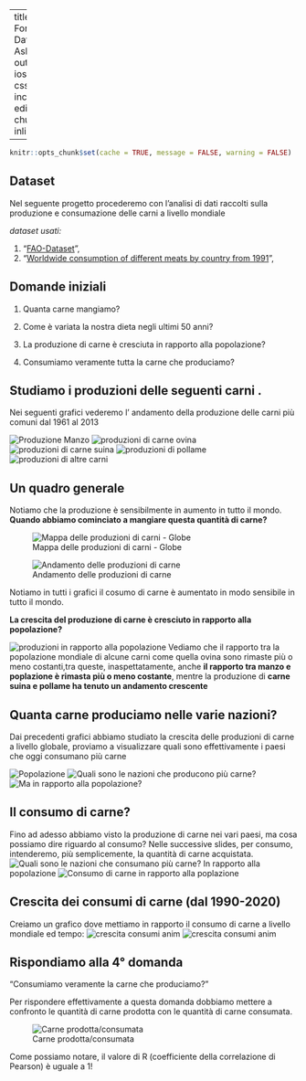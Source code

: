 
---
title: "Progetto Fondamenti Scienza Dati"
author: "di Ashean Abeysinghe"
output: 
  ioslides_presentation:
    css: style.css
    incremental: yes
editor_options: 
  chunk_output_type: inline

---

```r
knitr::opts_chunk$set(cache = TRUE, message = FALSE, warning = FALSE)
```


## Dataset 
Nel seguente progetto procederemo con l'analisi di dati raccolti sulla produzione e consumazione delle carni a livello mondiale

*dataset usati:*

1. "[FAO-Dataset](https://www.kaggle.com/dorbicycle/world-foodfeed-production)", 
2. "[Worldwide consumption of different meats by country from 1991](https://www.kaggle.com/vagifa/meatconsumption)",

## Domande iniziali

  1. Quanta carne mangiamo?
  
  2. Come è variata la nostra dieta negli ultimi 50 anni?
  
  3. La produzione di carne è cresciuta in rapporto alla popolazione?
  
  4. Consumiamo veramente tutta la carne che produciamo?
  

  

## Studiamo i produzioni delle seguenti carni .

Nei seguenti grafici vederemo l' andamento della produzione delle carni più comuni dal 1961 al 2013

![Produzione Manzo](imgs/produzioni_manzo_mondiali_grph.png)
![produzioni di carne ovina](imgs/produzioni_ovina_mondiali_grph.png)
![produzioni di carne suina](imgs/produzioni_suina_mondiali_grph.png)
![produzioni di pollame](imgs/produzioni_pollame_mondiali_grph.png)
![produzioni di altre carni](imgs/produzioni_altre_carni_mondiali_grph.png)

## Un quadro generale
Notiamo che la produzione è sensibilmente in aumento in tutto il mondo. 
**Quando abbiamo cominciato a mangiare questa quantità di carne?**

![Mappa delle produzioni di carni - Globe](imgs/animate_andamenti_compl_carni.gif)

![Andamento delle produzioni di carne](imgs/andamento_compl_carni_grph.png)


Notiamo in tutti i grafici il cosumo di carne è aumentato in modo sensibile in tutto il mondo.
 

**La crescita del produzione di carne è cresciuto in rapporto alla popolazione? **

![produzioni in rapporto alla popolazione](imgs/rapp_cons_pop_grph.png)
Vediamo che il rapporto tra la popolazione mondiale di alcune carni come quella ovina sono rimaste più o meno costanti,tra queste, inaspettatamente, anche **il rapporto tra manzo e poplazione è rimasta più o meno costante**, mentre la produzione di **carne suina e pollame ha tenuto un andamento crescente**

## Quanta carne produciamo nelle varie nazioni?

Dai precedenti grafici abbiamo studiato la crescita delle produzioni di carne a livello globale, proviamo a visualizzare quali sono effettivamente i   paesi che oggi  consumano più carne

 ![Popolazione ](imgs/map_world_pop.png)
 ![ Quali sono le nazioni che producono più carne? ](imgs/map_world_cons_tot.png)
 ![ Ma in rapporto alla popolazione? ](imgs/map_world_cons.png)
 
 
## Il consumo di carne?
 Fino ad adesso abbiamo visto la produzione di carne nei vari paesi, ma cosa possiamo dire riguardo al consumo?
 Nelle successive slides, per consumo, intenderemo, più semplicemente, la quantità di carne acquistata.
 ![ Quali sono le nazioni che consumano più carne? ](imgs/world_cons_tot.png)
 In rapporto alla popolazione
  ![ Consumo di carne in rapporto alla poplazione ](imgs/world-cons_rapp.png)
  
## Crescita dei consumi di carne (dal 1990-2020)
Creiamo un grafico dove mettiamo in rapporto il consumo di carne a livello mondiale ed tempo:
  ![ crescita consumi anim ](imgs/andamenti_comples_consumi.gif)
   ![ crescita consumi anim ](imgs/andamen_compl_cons_stat.png)
   
   
## Rispondiamo alla 4° domanda
   "Consumiamo veramente la carne che produciamo?"
  
   Per rispondere effettivamente a questa domanda dobbiamo mettere a confronto le quantità di carne prodotta con le quantità di carne consumata.
   
   ![ Carne prodotta/consumata ](imgs/scatter.png)
   
   Come possiamo notare, il valore di R (coefficiente della correlazione di Pearson) è uguale a 1!
   